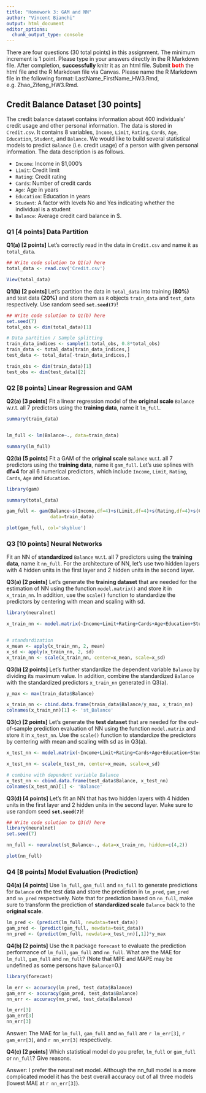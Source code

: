 ---
title: "Homework 3: GAM and NN"
author: "Vincent Bianchi"
output: html_document
editor_options: 
  chunk_output_type: console
---

There are four questions (30 total points) in this assignment. The minimum increment is 1 point. Please type in your answers directly in the R Markdown file. After completion, **successfully** knitr it as an html file. Submit <span style="color:red">**both**</span> the html file and the R Markdown file via Canvas. Please name the R Markdown file in the following format: LastName_FirstName_HW3.Rmd, e.g. Zhao_Zifeng_HW3.Rmd.


## Credit Balance Dataset [30 points]
The credit balance dataset contains information about 400 individuals' credit usage and other personal information. The data is stored in `Credit.csv`. It contains 8 variables, `Income`, `Limit`, `Rating`, `Cards`, `Age`, `Education`, `Student`, and `Balance`. We would like to build several statistical models to predict `Balance` (i.e. credit usage) of a person with given personal information. The data description is as follows.

+ `Income`: Income in $1,000's
+ `Limit`: Credit limit
+ `Rating`: Credit rating
+ `Cards`: Number of credit cards
+ `Age`: Age in years
+ `Education`: Education in years
+ `Student`: A factor with levels No and Yes indicating whether the individual is a student
+ `Balance`: Average credit card balance in $.


###  **Q1 [4 points]** Data Partition
**Q1(a) [2 points]**
Let's correctly read in the data in `Credit.csv` and name it as `total_data`. 
```{r Q1(a)}
## Write code solution to Q1(a) here
total_data <- read.csv('Credit.csv')

View(total_data)
```

**Q1(b) [2 points]**
Let's partition the data in `total_data` into training **(80%)** and test data **(20%)** and store them as `R` objects `train_data` and `test_data` respectively. Use random seed **`set.seed(7)`**!
```{r Q1(b)}
## Write code solution to Q1(b) here
set.seed(7)
total_obs <- dim(total_data)[1]

# Data partition / Sample splitting
train_data_indices <- sample(1:total_obs, 0.8*total_obs)
train_data <- total_data[train_data_indices,]
test_data <- total_data[-train_data_indices,]

train_obs <- dim(train_data)[1]
test_obs <- dim(test_data)[2]

```

### **Q2 [8 points]** Linear Regression and GAM
**Q2(a) [3 points]**
Fit a linear regression model of the **original scale** `Balance` w.r.t. all 7 predictors using the **training data**, name it `lm_full`.
```{r Q2(a)}

summary(train_data)


lm_full <- lm(Balance~., data=train_data)

summary(lm_full)
```

**Q2(b) [5 points]**
Fit a GAM of the **original scale** `Balance` w.r.t. all 7 predictors using the **training data**, name it `gam_full`. Let's use splines with **df=4** for all 6 numerical predictors, which include `Income`, `Limit`, `Rating`, `Cards`, `Age` and `Education`.
```{r Q2(b)}
library(gam)

summary(total_data)

gam_full <- gam(Balance~s(Income,df=4)+s(Limit,df=4)+s(Rating,df=4)+s(Cards,df=4)+s(Age,df=4)+s(Education,df=4)+Student,
                data=train_data)

plot(gam_full, col='skyblue')

```

### **Q3 [10 points]** Neural Networks
Fit an NN of **standardized** `Balance` w.r.t. all 7 predictors using the **training data**, name it `nn_full`. For the architecture of NN, let's use two hidden layers with 4 hidden units in the first layer and 2 hidden units in the second layer.

**Q3(a) [2 points]**
Let's generate the **training dataset** that are needed for the estimation of NN using the function `model.matrix()` and store it in `x_train_nn`. In addition, use the `scale()` function to standardize the predictors by centering with mean and scaling with sd.
```{r Q3(a)}
library(neuralnet)

x_train_nn <- model.matrix(~Income+Limit+Rating+Cards+Age+Education+Student, data=train_data)[,-1]


# standardization
x_mean <- apply(x_train_nn, 2, mean)
x_sd <- apply(x_train_nn, 2, sd)
x_train_nn <- scale(x_train_nn, center=x_mean, scale=x_sd)


```

**Q3(b) [2 points]**
Let's further standardize the dependent variable `Balance` by dividing its maximum value. In addition, combine the standardized `Balance` with the standardized predictors `x_train_nn` generated in Q3(a). 
```{r Q3(b)}

y_max <- max(train_data$Balance)

x_train_nn <- cbind.data.frame(train_data$Balance/y_max, x_train_nn)
colnames(x_train_nn)[1] <- 'st_Balance'


```

**Q3(c) [2 points]**
Let's generate the **test dataset** that are needed for the out-of-sample prediction evaluation of NN using the function `model.matrix` and store it in `x_test_nn`. Use the `scale()` function to standardize the predictors by centering with mean and scaling with sd as in Q3(a).
```{r Q3(c)}

x_test_nn <- model.matrix(~Income+Limit+Rating+Cards+Age+Education+Student, data=test_data)[,-1]

x_test_nn <- scale(x_test_nn, center=x_mean, scale=x_sd)

# combine with dependent variable Balance
x_test_nn <- cbind.data.frame(test_data$Balance, x_test_nn)
colnames(x_test_nn)[1] <- 'Balance'


```

**Q3(d) [4 points]**
Let's fit an NN that has two hidden layers with 4 hidden units in the first layer and 2 hidden units in the second layer. Make sure to use random seed **`set.seed(7)`**!
```{r Q3(d)}
## Write code solution to Q3(d) here
library(neuralnet)
set.seed(7)

nn_full <- neuralnet(st_Balance~., data=x_train_nn, hidden=c(4,2))

plot(nn_full)

```


### **Q4 [8 points]** Model Evaluation (Prediction)
**Q4(a) [4 points]**
Use `lm_full`, `gam_full` and `nn_full` to generate predictions for `Balance` on the test data and store the prediction in `lm_pred`, `gam_pred` and `nn_pred` respectively. Note that for prediction based on `nn_full`, make sure to transform the prediction of **standardized scale** `Balance` back to the **original scale**.
```{r Q4(a)}

lm_pred <- (predict(lm_full, newdata=test_data))
gam_pred <- (predict(gam_full, newdata=test_data))
nn_pred <- (predict(nn_full, newdata=x_test_nn)[,1])*y_max


```

**Q4(b) [2 points]**
Use the `R` package `forecast` to evaluate the prediction performance of `lm_full`, `gam_full` and `nn_full`. What are the MAE for `lm_full`, `gam_full` and `nn_full`? (Note that MPE and MAPE may be undefined as some persons have `Balance`=0.)
```{r Q4(b)}
library(forecast)

lm_err <- accuracy(lm_pred, test_data$Balance)
gam_err <- accuracy(gam_pred, test_data$Balance)
nn_err <- accuracy(nn_pred, test_data$Balance)

lm_err[3]
gam_err[3]
nn_err[3]
```

Answer:
The MAE for `lm_full`, `gam_full` and `nn_full` are `r lm_err[3]`, `r gam_err[3]`, and `r nn_err[3]` respectively.

**Q4(c) [2 points]**
Which statistical model do you prefer, `lm_full` or `gam_full` or `nn_full`? Give reasons. 

Answer: 
I prefer the neural net model. Although the nn_full model is a more complicated model it has the best overall accuracy out of all three models (lowest MAE at `r nn_err[3]`).


